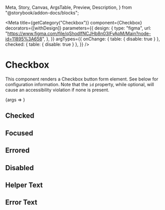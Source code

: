   Meta,
  Story,
  Canvas,
  ArgsTable,
  Preview,
  Description,
} from "@storybook/addon-docs/blocks";


<Meta
  title={getCategory("Checkbox")}
  component={Checkbox}
  decorators={[withDesign]}
  parameters={{
    design: {
      type: "figma",
      url:
        "https://www.figma.com/file/qShodlfNCJHb8n03IFyApM/Main?node-id=11895%3A658",
    },
  }}
  argTypes={{
    onChange: { table: { disable: true } },
    checked: { table: { disable: true } },
  }}
/>

# Checkbox

<Description of={Checkbox} />

This component renders a Checkbox button form element. See below for configuration information. Note that the `id` property, while optional, will
cause an accessibility violation if none is present.

<Preview withToolbar>
  <Story
    name="Checkbox"
    args={{
      labelText: "Test Label",
      showLabel: true,
      id: "test_id",
    }}
  >
    {args => <Checkbox {...args} />}
  </Story>
</Preview>

<ArgsTable story="Checkbox" />

## Checked

<Canvas>
  <Checkbox
    checked
    showLabel={true}
    onChange={onChangeDefault}
    labelText="I am checked"
  ></Checkbox>
</Canvas>

## Focused

<Canvas>
  <Checkbox
    name="testFocus"
    labelText="Click or tab to the Radio to see its focus state"
    showLabel={true}
  ></Checkbox>
</Canvas>

## Errored

<Canvas>
  <Checkbox
    errored
    showLabel={true}
    labelText="I am in an error state"
  ></Checkbox>
</Canvas>

## Disabled

<Canvas>
  <Checkbox disabled showLabel={true} labelText="I am disabled"></Checkbox>
</Canvas>

## Helper Text

<Canvas>
  <Checkbox
    name="testHelperText"
    showLabel={true}
    labelText="I have helper text"
    helperText="I am the helper text for this Radio"
  ></Checkbox>
</Canvas>

## Error Text

<Canvas>
  <Checkbox
    name="testErrorText"
    showLabel={true}
    errored
    labelText="I have error text"
    errorText="I am the error text for this Radio"
  ></Checkbox>
</Canvas>
